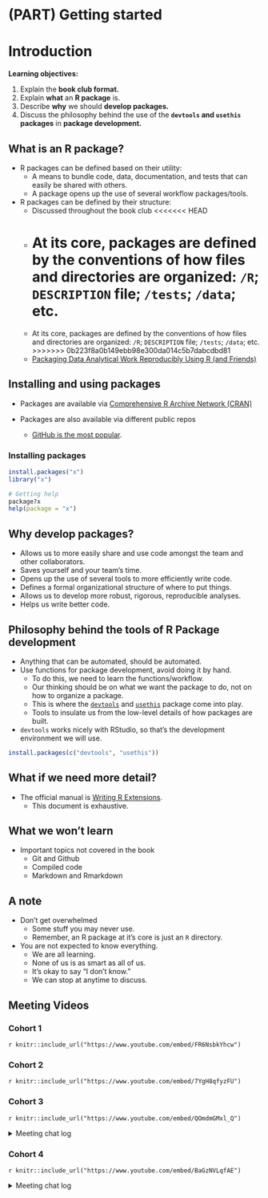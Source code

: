 # (PART) Getting started {-}

# Introduction

**Learning objectives:**

1. Explain the **book club format.**
2. Explain **what** an **R package** is.
3. Describe **why** we should **develop packages.**
4. Discuss the philosophy behind the use of the **`devtools` and `usethis` packages** in **package development.**

## What is an R package?

* R packages can be defined based on their utility:
   * A means to bundle code, data, documentation, and tests that can easily be shared with others. 
   * A package opens up the use of several workflow packages/tools.
   
* R packages can be defined by their structure:
   * Discussed throughout the book club
<<<<<<< HEAD
   * At its core, packages are defined by the conventions of how files and directories are organized: `/R`; `DESCRIPTION` file; `/tests`; `/data`; etc. 
=======
   * At its core, packages are defined by the conventions of how files and directories are organized: `/R`; `DESCRIPTION` file; `/tests`; `/data`; etc. 
>>>>>>> 0b223f8a0b149ebb98e300da014c5b7dabcdbd81
   * [Packaging Data Analytical Work Reproducibly Using R (and Friends)](https://peerj.com/preprints/3192/)

## Installing and using packages

* Packages are available via [Comprehensive R Archive Network (CRAN)](https://cran.r-project.org/index.html)

* Packages are also available via different public repos
   - [GitHub is the most popular](https://github.com/).

### Installing packages

```r
install.packages("x")
library("x")

# Getting help
package?x
help(package = "x")
```

## Why develop packages?

* Allows us to more easily share and use code amongst the team and other collaborators.
* Saves yourself and your team's time.
* Opens up the use of several tools to more efficiently write code.
* Defines a formal organizational structure of where to put things. 
* Allows us to develop more robust, rigorous, reproducible analyses.
* Helps us write better code.

## Philosophy behind the tools of R Package development

* Anything that can be automated, should be automated. 
* Use functions for package development, avoid doing it by hand. 
   - To do this, we need to learn the functions/workflow. 
   - Our thinking should be on what we want the package to do, not on how to organize a package. 
   - This is where the [`devtools`](https://devtools.r-lib.org/) and [`usethis`](https://usethis.r-lib.org/) package come into play. 
   - Tools to insulate us from the low-level details of how packages are built.
* `devtools` works nicely with RStudio, so that's the development environment we will use. 

```r
install.packages(c("devtools", "usethis"))
```

## What if we need more detail?

* The official manual is [Writing R Extensions](https://cran.r-project.org/doc/manuals/R-exts.html).
   - This document is exhaustive. 
   
## What we won't learn

* Important topics not covered in the book
    - Git and Github
    - Compiled code
    - Markdown and Rmarkdown

## A note 

* Don't get overwhelmed
  - Some stuff you may never use.
  - Remember, an R package at it's core is just an `R` directory.
  
* You are not expected to know everything.
  - We are all learning.
  - None of us is as smart as all of us.
  - It's okay to say "I don't know."
  - We can stop at anytime to discuss.


## Meeting Videos

### Cohort 1

`r knitr::include_url("https://www.youtube.com/embed/FR6NsbkYhcw")`


### Cohort 2

`r knitr::include_url("https://www.youtube.com/embed/7YgH8qfyzFU")`


### Cohort 3

`r knitr::include_url("https://www.youtube.com/embed/QOmdmGMxl_Q")`

<details>
<summary> Meeting chat log </summary>

```
00:07:46	Rex:	Brisbane, Australia
00:36:26	Collin Berke:	On a scale from 1 - 5, how familiar are you with using git for version control?
00:36:51	Ryan Metcalf:	4
00:36:52	Brendan Lam:	2
00:36:52	Arun Chavan:	3
00:36:53	Larissa Shaughnessy:	2
00:36:54	Isabella Velásquez:	4
00:36:57	Rex Parsons:	3
00:37:19	Collin Berke:	On a scale from 1 - 5, how familiar are you with using GitHub?
00:37:38	Rex Parsons:	4
00:37:38	Arun Chavan:	4
00:37:38	Isabella Velásquez:	5
00:37:39	Brendan Lam:	2
00:37:41	Larissa Shaughnessy:	3
00:38:14	Collin Berke:	On a scale from 1 - 5, how valuable would it be to devote a week to introducing git and GitHub?
00:38:29	Brendan Lam:	3
00:38:31	Arun Chavan:	2
00:38:35	Larissa Shaughnessy:	4
00:38:35	Ryan Metcalf:	4
00:38:36	Rex Parsons:	4
00:38:48	Isabella Velásquez:	I am comfortable with Git, but if it’s valuable for the group!
01:05:36	Rex Parsons:	Thanks, Collin!
```
</details>


### Cohort 4

`r knitr::include_url("https://www.youtube.com/embed/BaGzNVLqfAE")`

<details>
<summary> Meeting chat log </summary>

```
00:10:03	Schafer, Toryn:	https://docs.google.com/spreadsheets/d/161KcusuKQlNcmYyjVszV6hdzBSJzDA6GpulS_Bj5RwU/edit#gid=0
00:15:59	Schafer, Toryn:	Who are you?
Where are you calling in from?
How long have you been using R?
What are you most looking forward to during the group?
00:16:11	Jamie Hogg:	Hi all, I can't use my microphone right now. Apologies. I am a PhD student at QUT in Brisbane, Australia. I have been using R for about 2 years or so.
00:23:48	Schafer, Toryn:	2.5
00:23:50	Virgilio Gonzenbach:	Q1: 4 (dont handle merges like a pro :c )
00:23:51	Howard Baek:	3.3
00:23:54	Sofi GS:	2
00:23:55	defuneste:	3
00:23:59	Oluwafemi Oyedele:	3
00:24:04	Jamie Hogg:	maybe 3. Same here, never worked on a true collaborative project
00:24:15	Jamie Hogg:	2
00:24:20	Howard Baek:	5
00:24:23	Schafer, Toryn:	5
00:24:24	defuneste:	3
00:24:26	Sofi GS:	3
00:24:27	Virgilio Gonzenbach:	4
00:24:32	Oluwafemi Oyedele:	3
00:24:51	defuneste:	1
00:24:54	Virgilio Gonzenbach:	1.5
00:24:56	Schafer, Toryn:	2
00:24:58	Howard Baek:	1.4
00:24:59	Sofi GS:	2
00:25:06	Jamie Hogg:	3
00:25:21	Oluwafemi Oyedele:	4
00:32:50	Jamie Hogg:	where is this signup document your discussing?
00:33:03	Schafer, Toryn:	https://docs.google.com/spreadsheets/d/161KcusuKQlNcmYyjVszV6hdzBSJzDA6GpulS_Bj5RwU/edit#gid=0
00:33:35	Jamie Hogg:	great! Thank you
```
</details>


<!--
### Cohort 5

`r knitr::include_url("https://www.youtube.com/embed/VIDURL")`

<details>
<summary> Meeting chat log </summary>

```
LOG
```
</details>
-->
